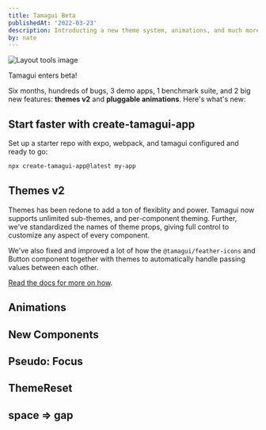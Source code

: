 ```yaml
---
title: Tamagui Beta
publishedAt: '2022-03-23'
description: Introducting a new theme system, animations, and much more.
by: nate
---
```


<Image
  title="Layout tools image"
  src="/blog/introducing-tamagui/hero.png"
  size="hero"
  height={200}
/>

Tamagui enters beta!

Six months, hundreds of bugs, 3 demo apps, 1 benchmark suite, and 2 big new features: **themes v2** and **pluggable animations**. Here's what's new:

## Start faster with create-tamagui-app

Set up a starter repo with expo, webpack, and tamagui configured and ready to go:

```bash
npx create-tamagui-app@latest my-app
```

## Themes v2

Themes has been redone to add a ton of flexiblity and power. Tamagui now supports unlimited sub-themes, and per-component theming. Further, we've standardized the names of theme props, giving full control to customize any aspect of every component.

<ScrollView horizontal showsHorizontalScrollbars={false}>
  <XStack>
    <MediaPlayerDemo theme="pink" />
    <MediaPlayerDemo theme="blue" />
    <MediaPlayerDemo theme="yellow" />
  </XStack>
</ScrollView>

We've also fixed and improved a lot of how the `@tamagui/feather-icons` and Button component together with themes to automatically handle passing values between each other.

[Read the docs for more on how](/docs/intro/themes).

## Animations

## New Components

## Pseudo: Focus

## ThemeReset

## space => gap
